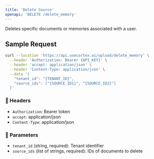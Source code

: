 ```yaml
---
title: 'Delete Source'
openapi: 'DELETE /delete_memory'
---
```


Deletes specific documents or memories associated with a user.

## Sample Request

```bash
curl --location 'https://api.usecortex.ai/upload/delete_memory' \
  --header 'Authorization: Bearer {API_KEY}' \
  --header 'accept: application/json' \
  --header 'Content-Type: application/json' \
  --data '{
    "tenant_id": "{TENANT_ID}",
    "source_ids": ["{SOURCE_ID1}", "{SOURCE_ID2}"]
  }'
```

### 🔐 Headers
- `Authorization`: Bearer token
- `accept`: application/json
- `Content-Type`: application/json

### 🧾 Parameters
- `tenant_id` (string, required): Tenant identifier
- `source_ids` (list of strings, required): IDs of documents to delete
